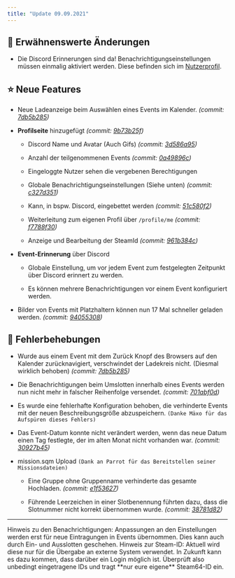 ```yaml
---
title: "Update 09.09.2021"
---
```


## 📝 Erwähnenswerte Änderungen

* Die Discord Erinnerungen sind da! Benachrichtigungseinstellungen müssen einmalig aktiviert werden. Diese befinden sich im [Nutzerprofil](https://armamachtbock.de/profile/me).

## ⭐ Neue Features

* Neue Ladeanzeige beim Auswählen eines Events im Kalender. _(commit: [7db5b285](https://github.com/Alf-Melmac/slotbotServer/commit/7db5b285b9a6dc5a82aa52ce29972d72a64592d1))_

* **Profilseite** hinzugefügt _(commit: [9b73b25f](https://github.com/Alf-Melmac/slotbotServer/commit/9b73b25f987e3261553ba6de6aeacbe3f86972f7))_

  * Discord Name und Avatar (Auch Gifs) _(commit: [3d586a95](https://github.com/Alf-Melmac/slotbotServer/commit/3d586a953abd3f75080b9b8881a28e7a338dd9a8))_

  * Anzahl der teilgenommenen Events _(commit: [0a49896c](https://github.com/Alf-Melmac/slotbotServer/commit/0a49896c6b536ac600cc61bdc812b644d5a6bacf))_

  * Eingeloggte Nutzer sehen die vergebenen Berechtigungen

  * Globale Benachrichtigungseinstellungen (Siehe unten) _(commit: [c327d351](https://github.com/Alf-Melmac/slotbotServer/commit/c327d351915d54a71f537672742beda992c4ea0e))_

  * Kann, in bspw. Discord, eingebettet werden _(commit: [51c580f2](https://github.com/Alf-Melmac/slotbotServer/commit/51c580f2226bf019387df6ccce7b4f963afd351d))_

  * Weiterleitung zum eigenen Profil über `/profile/me` _(commit: [f7788f30](https://github.com/Alf-Melmac/slotbotServer/commit/f7788f30fe8026cb2002e1f7dd0a3f469d701f6f))_

  * Anzeige und Bearbeitung der SteamId _(commit: [961b384c](https://github.com/Alf-Melmac/slotbotServer/commit/961b384c725c0212fe85e2669d3582d4c90efa0d))_

* **Event-Erinnerung** über Discord

  * Globale Einstellung, um vor jedem Event zum festgelegten Zeitpunkt über Discord erinnert zu werden.

  * Es können mehrere Benachrichtigungen vor einem Event konfiguriert werden.

* Bilder von Events mit Platzhaltern können nun 17 Mal schneller geladen werden. _(commit: [94055308](https://github.com/Alf-Melmac/slotbotServer/commit/94055308520cd265cddece6e8280754321a1f0a9))_

## 🐞 Fehlerbehebungen

* Wurde aus einem Event mit dem Zurück Knopf des Browsers auf den Kalender zurücknavigiert, verschwindet der Ladekreis nicht. (Diesmal wirklich behoben) _(commit: [7db5b285](https://github.com/Alf-Melmac/slotbotServer/commit/7db5b285b9a6dc5a82aa52ce29972d72a64592d1))_

* Die Benachrichtigungen beim Umslotten innerhalb eines Events werden nun nicht mehr in falscher Reihenfolge versendet. _(commit: [701abf0d](https://github.com/Alf-Melmac/slotbotServer/commit/701abf0df462e200b694fd8a2cfc4883f6eadf84))_

* Es wurde eine fehlerhafte Konfiguration behoben, die verhinderte Events mit der neuen Beschreibungsgröße abzuspeichern. `(Danke Mäxo für das Aufspüren dieses Fehlers)`

* Das Event-Datum konnte nicht verändert werden, wenn das neue Datum einen Tag festlegte, der im alten Monat nicht vorhanden war. _(commit: [30927b45](https://github.com/Alf-Melmac/slotbotServer/commit/30927b4598c86f3b2a2ec7f7abc02676370df875))_

* mission.sqm Upload `(Dank an Parrot für das Bereitstellen seiner Missionsdateien)`

  * Eine Gruppe ohne Gruppenname verhinderte das gesamte Hochladen. _(commit: [e1f53627](https://github.com/Alf-Melmac/slotbotServer/commit/e1f53627e59e76e4c0d1434e2118d6026d56dd6f))_

  * Führende Leerzeichen in einer Slotbenennung führten dazu, dass die Slotnummer nicht korrekt übernommen wurde. _(commit: [38781d82](https://github.com/Alf-Melmac/slotbotServer/commit/38781d82482374510127711765520b34017e9429))_

***

<Info>
	Hinweis zu den Benachrichtigungen: Anpassungen an den Einstellungen werden erst für neue Eintragungen in Events übernommen. Dies kann auch durch Ein- und Ausslotten geschehen.
</Info>

<Warning>
	Hinweis zur Steam-ID: Aktuell wird diese nur für die Übergabe an externe System verwendet. In Zukunft kann es dazu kommen, dass darüber ein Login möglich ist. Überprüft also unbedingt eingetragene IDs und tragt **nur eure eigene** Steam64-ID ein.
</Warning>
